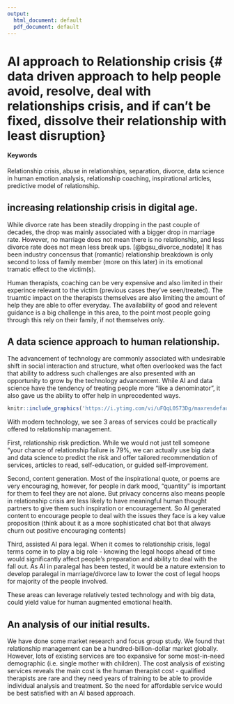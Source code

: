 ```yaml
---
output:
  html_document: default
  pdf_document: default
---
```


# AI approach to Relationship crisis {# data driven approach to help people avoid, resolve, deal with relationships crisis, and if can’t be fixed, dissolve their relationship with least disruption} 

#### Keywords {-}

Relationship crisis, abuse in relationships, separation, divorce, data science in human emotion analysis, relationship coaching, inspirational articles, predictive model of relationship.

## increasing relationship crisis in digital age.

While divorce rate has been steadily dropping in the past couple of decades, the drop was mainly associated with a bigger drop in marriage rate.   However, no marriage does not mean there is no relationship, and less divorce rate does not mean less break ups. [@bgsu_divorce_nodate]
It has been industry concensus that (romantic) relationship breakdown is only second to loss of family member (more on this later) in its emotional tramatic effect to the victim(s).  

Human therapists, coaching can be very expensive and also limited in their experince relevant to the victim (previous cases they've seen/treated). The truamtic impact on the therapists themselves are also limiting the amount of help they are able to offer everyday. 
The availability of good and relevent guidance is a big challenge in this area, to the point most people going through this rely on their family, if not themselves only. 



## A data science approach to human relationship.
The advancement of technology are commonly associated with undesirable shift in social interaction and structure, what often overlooked was the fact that ability to address such challenges are also presented with an opportunity to grow by the technology advancement.
While AI and data science have the tendency of treating people more "like a denominator", it also gave us the ability to offer help in unprecedented ways. 
<!-- ...or include images directly from the web. Cite your sources! -->
```r
knitr::include_graphics('https://i.ytimg.com/vi/uFQqL0S73Dg/maxresdefault.jpg')
```

With modern technology, we see 3 areas of services could be practically offered to relationship management.  

First, relationship risk prediction.  While we would not just tell someone "your chance of relationship failure is 79%, we can actually use big data and data science to predict the risk and offer tailored recommendation of services, articles to read, self-education, or guided self-improvement. 

Second, content generation.  Most of the inspirational quote, or poems are very encouraging, however, for people in dark mood, "quantity" is important for them to feel they are not alone.  But privacy concerns also means people in relationship crisis are less likely to have meaningful human thought partners to give them such inspiration or encouragement.  So AI generated content to encourage people to deal with the issues they face is a key value proposition (think about it as a more sophisticated chat bot that always churn out positive encouraging contents)

Third, assisted AI para legal.  When it comes to relationship crisis, legal terms come in to play a big role - knowing the legal hoops ahead of time would significantly affect people's preparation and ability to deal with the fall out.  As AI in paralegal has been tested, it would be a nature extension to develop paralegal in marriage/divorce law to lower the cost of legal hoops for majority of the people involved. 

These areas can leverage relatively tested technology and with big data, could yield value for human augmented emotional health. 


## An analysis of our initial results.
We have done some market research and focus group study.  We found that relationship management can be a hundred-billion-dollar market globally.   However, lots of existing services are too expansive for some most-in-need demographic (i.e. single mother with children).  The cost analysis of existing services reveals the main cost is the human therapist cost - qualified therapists are rare and they need years of training to be able to provide individual analysis and treatment.  So the need for affordable service would be best satisfied with an AI based approach. 